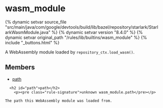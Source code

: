 <html devsite>
<head>
  <meta name="project_path" value="/_project.yaml">
  <meta name="book_path" value="/versions/8.4.0/_book.yaml">
</head>
<body>

<h1 class="page-title" id="modules.wasm_module">wasm_module</h1>

{% dynamic setvar source_file "src/main/java/com/google/devtools/build/lib/bazel/repository/starlark/StarlarkWasmModule.java" %}
{% dynamic setvar version "8.4.0" %}
{% dynamic setvar original_path "/rules/lib/builtins/wasm_module" %}
{% include "_buttons.html" %}
<!-- {% raw %} -->

A WebAssembly module loaded by <code>repository_ctx.load_wasm()</code>.

<h2>Members</h2>
<ul>
    <li>
    <a href="#path">path</a>
  </li>
  </ul>

      <h2 id="path">path</h2>
        <p><pre class="rule-signature">unknown wasm_module.path</pre></p>

    The path this WebAssembly module was loaded from.



</body>
</html>

<!-- {% endraw %} -->
